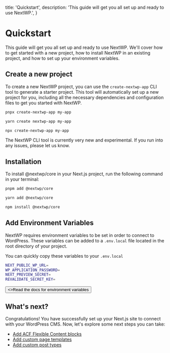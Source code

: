   title: 'Quickstart',
  description: 'This guide will get you all set up and ready to use NextWP.',
}

# Quickstart

This guide will get you all set up and ready to use NextWP. We'll cover how to get started with a new project, how to install NextWP in an existing project, and how to set up your environment variables.

## Create a new project

To create a new NextWP project, you can use the `create-nextwp-app` CLI tool to generate a starter project. This tool will automatically set up a new project for you, including all the necessary dependencies and configuration files to get you started with NextWP.

<CodeGroup>

```bash {{ title: 'pnpm' }}
pnpx create-nextwp-app my-app
```

```bash {{ title: 'yarn' }}
yarn create nextwp-app my-app
```

```bash {{ title: 'npm' }}
npx create-nextwp-app my-app
```

</CodeGroup>
<Note>
  The NextWP CLI tool is currently very new and experimental. If you run into any issues, please let us know.
</Note>

## Installation

To install @nextwp/core in your Next.js project, run the following command in your terminal:

<CodeGroup>

```bash {{ title: 'pnpm' }}
pnpm add @nextwp/core
```

```bash {{ title: 'yarn' }}
yarn add @nextwp/core
```

```bash {{ title: 'npm' }}
npm install @nextwp/core
```

</CodeGroup>

## Add Environment Variables

NextWP requires environment variables to be set in order to connect to WordPress.
These variables can be added to a `.env.local` file located in the root directory of your project.

You can quickly copy these variables to your `.env.local`

```bash {{ title: '.env.local' }}
NEXT_PUBLIC_WP_URL=
WP_APPLICATION_PASSWORD=
NEXT_PREVIEW_SECRET=
REVALIDATE_SECRET_KEY=
```

<div className="not-prose">
  <Button href="/environment-variables" variant="text" arrow="right">
    <>Read the docs for environment variables</>
  </Button>
</div>

## What's next?

Congratulations! You have successfully set up your Next.js site to connect with your WordPress CMS. Now, let's explore some next steps you can take:

- [Add ACF Flexible Content blocks](#)
- [Add custom page templates](#)
- [Add custom post types](#)
